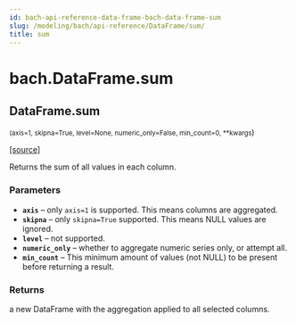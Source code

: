 ```yaml
---
id: bach-api-reference-data-frame-bach-data-frame-sum
slug: /modeling/bach/api-reference/DataFrame/sum/
title: sum
---
```


# bach.DataFrame.sum

<div className="method">

## <span className="additional-name">DataFrame.</span><span className="name">sum</span>

<small className="parameter-list">(<span className="parameter" id="axis">axis=1</span>, <span className="parameter" id="skipna">skipna=True</span>, <span className="parameter" id="level">level=None</span>, <span className="parameter" id="numeric_only">numeric_only=False</span>, <span className="parameter" id="min_count">min_count=0</span>, <span className="parameter" id="**">\*\*kwargs</span></small>)


&#8203;<span className="view-source">[[source]](https://github.com/objectiv/objectiv-analytics/blob/main/bach/bach/dataframe.py)</span>

<div className="content">

Returns the sum of all values in each column.


### Parameters

* **`axis`** – only `axis=1` is supported. This means columns are aggregated.
* **`skipna`** – only `skipna=True` supported. This means NULL values are ignored.
* **`level`** – not supported.
* **`numeric_only`** – whether to aggregate numeric series only, or attempt all.
* **`min_count`** – This minimum amount of values (not NULL) to be present before returning a result.



### Returns

a new DataFrame with the aggregation applied to all selected columns.



</div>


</div>

